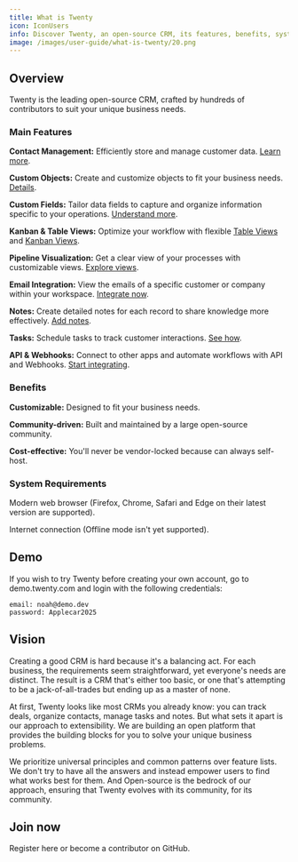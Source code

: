 ```yaml
---
title: What is Twenty
icon: IconUsers
info: Discover Twenty, an open-source CRM, its features, benefits, system requirements, and how to get involved.
image: /images/user-guide/what-is-twenty/20.png
---
```


## Overview

Twenty is the leading open-source CRM, crafted by hundreds of contributors to suit your unique business needs.

### Main Features

**Contact Management:** Efficiently store and manage customer data. [Learn more](/user-guide/objects).

**Custom Objects:** Create and customize objects to fit your business needs. [Details](/user-guide/objects).

**Custom Fields:** Tailor data fields to capture and organize information specific to your operations. [Understand more](/user-guide/fields).

**Kanban & Table Views:** Optimize your workflow with flexible [Table Views](/user-guide/table-views) and [Kanban Views](/user-guide/kanban-views).

**Pipeline Visualization:** Get a clear view of your processes with customizable views. [Explore views](/user-guide/views-sort-and-filter).

**Email Integration:** View the emails of a specific customer or company within your workspace. [Integrate now](/user-guide/emails).

**Notes:** Create detailed notes for each record to share knowledge more effectively. [Add notes](/user-guide/notes).

**Tasks:** Schedule tasks to track customer interactions. [See how](/user-guide/tasks).

**API & Webhooks:** Connect to other apps and automate workflows with API and Webhooks. [Start integrating](/user-guide/integrations).

### Benefits

**Customizable:** Designed to fit your business needs.

**Community-driven:** Built and maintained by a large open-source community.

**Cost-effective:** You'll never be vendor-locked because can always self-host.

### System Requirements

Modern web browser (Firefox, Chrome, Safari and Edge on their latest version are supported).

Internet connection (Offline mode isn't yet supported).

## Demo

If you wish to try Twenty before creating your own account, go to demo.twenty.com and login with the following credentials:


`email: noah@demo.dev`\
`password: Applecar2025`

## Vision
Creating a good CRM is hard because it's a balancing act.
For each business, the requirements seem straightforward, yet everyone's needs are distinct.
The result is a CRM that's either too basic, or one that's attempting to be a jack-of-all-trades but ending up as a master of none.

At first, Twenty looks like most CRMs you already know: you can track deals, organize contacts, manage tasks and notes.
But what sets it apart is our approach to extensibility. We are building an open platform that provides the building blocks for you to solve your unique business problems.

We prioritize universal principles and common patterns over feature lists. 
We don't try to have all the answers and instead empower users to find what works best for them.
And Open-source is the bedrock of our approach, ensuring that Twenty evolves with its community, for its community.

## Join now

<ArticleLink href="https://app.twenty.com">Register here</ArticleLink> or <ArticleLink href="https://github.com/twentyhq/twenty">become a contributor on GitHub</ArticleLink>.

<ArticleEditContent articleTitle="what-is-twenty.mdx"></ArticleEditContent>